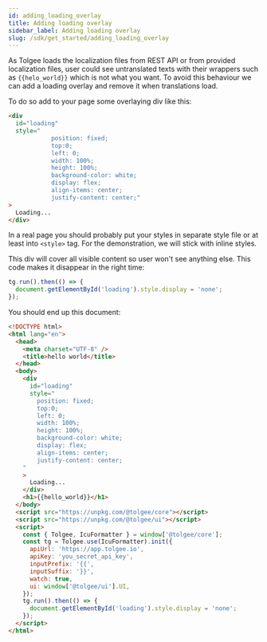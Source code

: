 ```yaml
---
id: adding_loading_overlay
title: Adding loading overlay
sidebar_label: Adding loading overlay
slug: /sdk/get_started/adding_loading_overlay
---
```


As Tolgee loads the localization files from REST API or from provided localization files, user could
see untranslated texts with their wrappers such as `{{helo_world}}` which is not what you want. To avoid this behaviour we can
add a loading overlay and remove it when translations load.

To do so add to your page some overlaying div like this:

```html
<div
  id="loading"
  style="
            position: fixed;
            top:0;
            left: 0;
            width: 100%;
            height: 100%;
            background-color: white;
            display: flex;
            align-items: center;
            justify-content: center;"
>
  Loading...
</div>
```

In a real page you should probably put your styles in separate style file or at least into `<style>` tag.
For the demonstration, we will stick with inline styles.

This div will cover all visible content so user won't see anything else. This code makes it disappear in the right time:

```javascript
tg.run().then(() => {
  document.getElementById('loading').style.display = 'none';
});
```

You should end up this document:

```html
<!DOCTYPE html>
<html lang="en">
  <head>
    <meta charset="UTF-8" />
    <title>hello world</title>
  </head>
  <body>
    <div
      id="loading"
      style="
        position: fixed;
        top:0;
        left: 0;
        width: 100%;
        height: 100%;
        background-color: white;
        display: flex;
        align-items: center;
        justify-content: center;
    "
    >
      Loading...
    </div>
    <h1>{{hello_world}}</h1>
  </body>
  <script src="https://unpkg.com/@tolgee/core"></script>
  <script src="https://unpkg.com/@tolgee/ui"></script>
  <script>
    const { Tolgee, IcuFormatter } = window['@tolgee/core'];
    const tg = Tolgee.use(IcuFormatter).init({
      apiUrl: 'https://app.tolgee.io',
      apiKey: 'you_secret_api_key',
      inputPrefix: '{{',
      inputSuffix: '}}',
      watch: true,
      ui: window['@tolgee/ui'].UI,
    });
    tg.run().then(() => {
      document.getElementById('loading').style.display = 'none';
    });
  </script>
</html>
```
